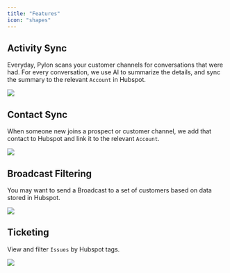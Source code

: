 ```yaml
---
title: "Features"
icon: "shapes"
---
```


## Activity Sync

Everyday, Pylon scans your customer channels for conversations that were had.
For every conversation, we use AI to summarize the details, and sync the summary
to the relevant `Account` in Hubspot.

<Frame>
  <img src="/images/hubspot-activity.png" />
</Frame>

## Contact Sync

When someone new joins a prospect or customer channel, we add that contact to
Hubspot and link it to the relevant `Account`.

<Frame>
  <img src="/images/hubspot-contact.png" />
</Frame>

## Broadcast Filtering

You may want to send a Broadcast to a set of customers based on data stored in
Hubspot.

<Frame>
  <img src="/images/sfdc-broadcast.png" />
</Frame>

## Ticketing

View and filter `Issues` by Hubspot tags.

<Frame>
  <img src="/images/sfdc-ticketing.png" />
</Frame>
